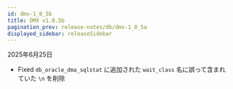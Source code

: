 ```yaml
---
id: dmx-1_0_5b
title: DMX v1.0.5b
pagination_prev: release-notes/db/dmx-1_0_5a
displayed_sidebar: releaseSidebar
---
```


2025年6月25日

- <Status priority='0'>Fixed</Status> `db_oracle_dma_sqlstat` に追加された `wait_class` 名に誤って含まれていた `\n` を削除
